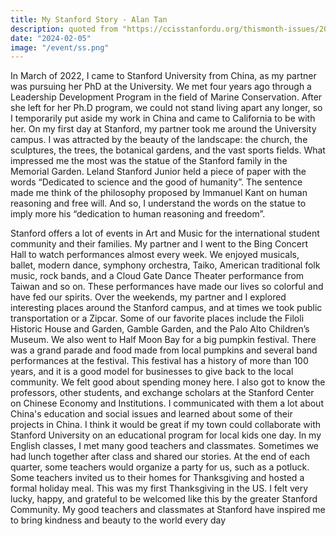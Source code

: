 ```yaml
---
title: My Stanford Story - Alan Tan
description: quoted from "https://ccisstanfordu.org/thismonth-issues/2023-01-ccis-this-month.pdf"
date: "2024-02-05"
image: "/event/ss.png"
---
```


In March of 2022, I came to Stanford University from China, as my partner was
pursuing her PhD at the University. We met four years ago through a Leadership
Development Program in the field of Marine Conservation. After she left for her Ph.D
program, we could not stand living apart any longer, so I temporarily put aside my
work in China and came to California to be with her.
On my first day at Stanford, my partner took me around the University campus. I
was attracted by the beauty of the landscape: the church, the sculptures, the trees,
the botanical gardens, and the vast sports fields. What impressed me the most was
the statue of the Stanford family in the Memorial Garden. Leland Stanford Junior
held a piece of paper with the words “Dedicated to science and the good of
humanity”. The sentence made me think of the philosophy proposed by Immanuel
Kant on human reasoning and free will. And so, I understand the words on
the statue to imply more his “dedication to human reasoning and freedom”.

Stanford offers a lot of events in Art and Music for the international student
community and their families. My partner and I went to the Bing Concert Hall to
watch performances almost every week. We enjoyed musicals, ballet, modern
dance, symphony orchestra, Taiko, American traditional folk music, rock bands, and
a Cloud Gate Dance Theater performance from Taiwan and so on. These
performances have made our lives so colorful and have fed our spirits.
Over the weekends, my partner and I explored interesting places around the
Stanford campus, and at times we took public transportation or a Zipcar. Some of
our favorite places include the Filoli Historic House and Garden, Gamble Garden,
and the Palo Alto Children’s Museum. We also went to Half Moon Bay for a big
pumpkin festival. There was a grand parade and food made from local pumpkins
and several band performances at the festival. This festival has a history of more
than 100 years, and it is a good model for businesses to give back to the local
community. We felt good about spending money here.
I also got to know the professors, other students, and exchange scholars at the
Stanford Center on Chinese Economy and Institutions. I communicated with them a
lot about China's education and social issues and learned about some of their
projects in China. I think it would be great if my town could collaborate with
Stanford University on an educational program for local kids one day.
In my English classes, I met many good teachers and classmates. Sometimes we
had lunch together after class and shared our stories. At the end of each quarter,
some teachers would organize a party for us, such as a potluck. Some teachers
invited us to their homes for Thanksgiving and hosted a formal holiday meal. This
was my first Thanksgiving in the US. I felt very lucky, happy, and grateful to be
welcomed like this by the greater Stanford Community. My good teachers and
classmates at Stanford have inspired me to bring kindness and beauty to the world
every day
